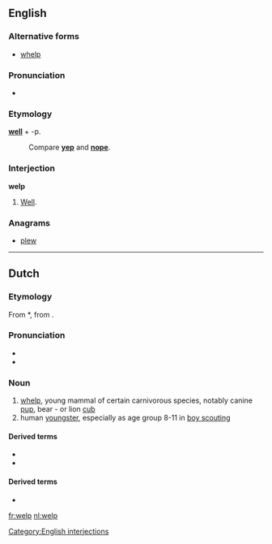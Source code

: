 ==English==

===Alternative forms===
* [[whelp]]

===Pronunciation===
* {{homophones|whelp}}
===Etymology===
'''[[well]]''' + -p.
: Compare '''[[yep]]''' and '''[[nope]]'''.

===Interjection===
'''welp'''

# {{slang}} [[well|Well]].

===Anagrams===
* [[plew#English|plew]]

[[Category:English interjections]]

----

==Dutch==

===Etymology===
From {{etyl|odt|nl}} *{{term||welp|lang=odt}}, from {{proto|Germanic|hwelpaz|lang=nl}}.

===Pronunciation===
* {{rhymes|ɛlp|lang=nl}}
* {{audio|Nl-welp.ogg|Audio}}

===Noun===
{{nl-noun|g=m|g2=n|welpen|welpje}}

# [[whelp]], young mammal of certain carnivorous species, notably canine [[pup]], bear - or lion [[cub]]
# human [[youngster]], especially as age group 8-11 in [[boy scouting]]

====Derived terms====
* {{l|nl|welpenhorde}}
* {{l|nl|welpenpet}}

====Derived terms====
* {{R:Koenen}}

[[fr:welp]]
[[nl:welp]]